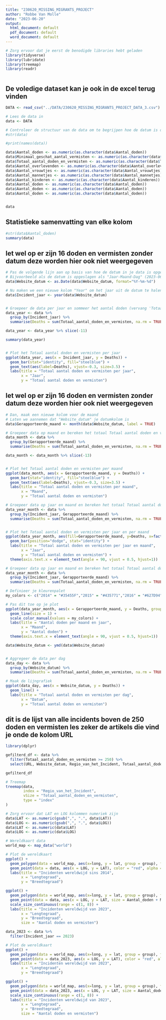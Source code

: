 ```yaml
---
title: "230620_MISSING_MIGRANTS_PROJECT"
author: "Robbe Van Molle"
date: "2023-06-20"
output:
  html_document: default
  pdf_document: default
  word_document: default
---
```


```r
# Zorg ervoor dat je eerst de benodigde libraries hebt geladen
library(tidyverse)
library(lubridate)
library(treemap)
library(readr)



```

## De voledige dataset kan je ook in de excel terug vinden

```r
DATA <- read_csv("../DATA/230620_MISSING_MIGRANTS_PROJECT_DATA_3.csv")

# Lees de data in
data <- DATA

# Controleer de structuur van de data om te begrijpen hoe de datum is opgeslagen
#str(data)

#print(names(data))

data$Aantal_doden <- as.numeric(as.character(data$Aantal_doden))
data$Minimaal_geschat_aantal_vermisten <- as.numeric(as.character(data$Minimaal_geschat_aantal_vermisten))
data$Totaal_aantal_doden_en_vermisten <- as.numeric(as.character(data$Totaal_aantal_doden_en_vermisten))
data$Aantal_overlevenden <- as.numeric(as.character(data$Aantal_overlevenden))
data$Aantal_vrouwtjes <- as.numeric(as.character(data$Aantal_vrouwtjes))
data$Aantal_mannetjes <- as.numeric(as.character(data$Aantal_mannetjes))
data$Aantal_kinderen <- as.numeric(as.character(data$Aantal_kinderen))
data$Aantal_doden <- as.numeric(as.character(data$Aantal_doden))
data$Aantal_doden <- as.numeric(as.character(data$Aantal_doden))
data$Aantal_doden <- as.numeric(as.character(data$Aantal_doden))


data
```


## Statistieke samenvatting van elke kolom

```r
#str(data$Aantal_doden)
summary(data)
```

## let wel op er zijn 16 doden en vermisten zonder datum deze worden hier ook niet weergegeven

```r

# Pas de volgende lijn aan op basis van hoe de datum in je data is opgeslagen
# Bijvoorbeeld als de datum is opgeslagen als "Jaar-Maand-Dag" (2023-06-20), gebruik dan
data$Website_datum <- as.Date(data$Website_datum, format="%Y-%m-%d") 

# Nu maken we een nieuwe kolom "Year" om het jaar uit de datum te halen
data$Incident_jaar <- year(data$Website_datum)


# Groepeer de data per jaar en sommeer het aantal doden (vervang 'Totaal_aantal_doden_en_vermisten' met de naam van de kolom met het aantal doden)
data_year <- data %>%
  group_by(Incident_jaar) %>%
  summarise(Deaths = sum(Totaal_aantal_doden_en_vermisten, na.rm = TRUE))

data_year <- data_year %>% slice(-11)

summary(data_year)


# Plot het Totaal aantal doden en vermisten per jaar
ggplot(data_year, aes(x = Incident_jaar, y = Deaths)) +
  geom_bar(stat="identity", fill="steelblue") +
  geom_text(aes(label=Deaths), vjust=-0.3, size=3.5) +
  labs(title = "Totaal aantal doden en vermisten per jaar",
       x = "Jaar", 
       y = "Totaal aantal doden en vermisten")

```
## let wel op er zijn 16 doden en vermisten zonder datum deze worden hier ook niet weergegeven

```r

# Dan, maak een nieuwe kolom voor de maand
# Laten we aannemen dat "Website_datum" je datumkolom is
data$Gerapporteerde_maand <- month(data$Website_datum, label = TRUE)

# Groepeer data op maand en bereken het totaal Totaal aantal doden en vermisten per maand
data_month <- data %>%
  group_by(Gerapporteerde_maand) %>%
  summarise(Deaths = sum(Totaal_aantal_doden_en_vermisten, na.rm = TRUE))

data_month <- data_month %>% slice(-13)


# Plot het Totaal aantal doden en vermisten per maand
ggplot(data_month, aes(x = Gerapporteerde_maand, y = Deaths)) +
  geom_bar(stat="identity", fill="steelblue") +
  geom_text(aes(label=Deaths), vjust=-0.3, size=3.5) +
  labs(title = "Totaal aantal doden en vermisten per maand",
       x = "Maand", 
       y = "Totaal aantal doden en vermisten")

```

```r
# Groepeer data op jaar en maand en bereken het totaal Totaal aantal doden en vermisten per maand
data_year_month <- data %>%
  group_by(Incident_jaar, Gerapporteerde_maand) %>%
  summarise(Deaths = sum(Totaal_aantal_doden_en_vermisten, na.rm = TRUE))


# Plot het Totaal aantal doden en vermisten per jaar en per maand
ggplot(data_year_month, aes(fill=Gerapporteerde_maand, y=Deaths, x=factor(Incident_jaar))) + 
  geom_bar(position="dodge", stat="identity") +
  labs(title = "Totaal aantal doden en vermisten per jaar en maand",
       x = "Jaar", 
       y = "Totaal aantal doden en vermisten") +
  theme(axis.text.x = element_text(angle = 90, vjust = 0.5, hjust=1))

```



```r
# Groepeer data op jaar en maand en bereken het totaal Totaal aantal doden en vermisten per maand
data_year_month <- data %>%
  group_by(Incident_jaar, Gerapporteerde_maand) %>%
  summarise(Deaths = sum(Totaal_aantal_doden_en_vermisten, na.rm = TRUE))

# Definieer je kleurenpalet
my_colors <- c("2014" = "#35455F","2015" = "#435771","2016" = "#627D94","2017" = "#809DB0","2018" = "#A1BCC9","2019" = "#C7E0CA","2020" = "#F6BA97", "2021" = "#EC9674", "2022" = "#E07154", "2023" = "#BD4535")

# Pas dit toe op je plot
ggplot(data_year_month, aes(x = Gerapporteerde_maand, y = Deaths, group = Incident_jaar, color = as.factor(Incident_jaar))) +
  geom_line(size = 1) +
  scale_color_manual(values = my_colors) +
  labs(title = "Aantal doden per maand en jaar",
       x = "Maand", 
       y = "Aantal doden") +
  theme(axis.text.x = element_text(angle = 90, vjust = 0.5, hjust=1))


```



```r
data$Website_datum <- ymd(data$Website_datum)


# Aggregeer de data per dag
data_day <- data %>%
  group_by(Website_datum) %>%
  summarise(Deaths = sum(Totaal_aantal_doden_en_vermisten, na.rm = TRUE))

# Maak de lijngrafiek
ggplot(data_day, aes(x = Website_datum, y = Deaths)) +
  geom_line() +
  labs(title = "Totaal aantal doden en vermisten per dag",
       x = "Datum", 
       y = "Totaal aantal doden en vermisten")
```

## dit is de lijst van alle incidents boven de 250 doden en vermisten les zeker de artikels die vind je onde de kolom URL
```r
library(dplyr)

gefilterd_df <- data %>%
  filter(Totaal_aantal_doden_en_vermisten >= 250) %>%
  select(URL, Website_datum, Regio_van_het_Incident, Totaal_aantal_doden_en_vermisten, Aantal_doden, Minimaal_geschat_aantal_vermisten, Informatiebron)

gefilterd_df
```

```r
# Treemap
treemap(data,
        index = "Regio_van_het_Incident",
        vSize = "Totaal_aantal_doden_en_vermisten",
        type = "index"
)

```


```r
# Zorg ervoor dat LAT en LOG kolommen numeriek zijn
data$LAT <- as.numeric(gsub(",", ".", data$LAT))
data$LOG <- as.numeric(gsub(",", ".", data$LOG))
data$LAT <- as.numeric(data$LAT)
data$LOG <- as.numeric(data$LOG)

# Wereldkaart data
world_map <- map_data("world")

# Plot de wereldkaart
ggplot() +
  geom_polygon(data = world_map, aes(x=long, y = lat, group = group), fill = "white", color = "#BBBBBB") +
  geom_point(data = data, aes(x = LOG, y = LAT), color = "red", alpha = 0.5, size = 0.1) +
  labs(title = "Incidenten wereldwijd sins 2014",
       x = "Lengtegraad", 
       y = "Breedtegraad")

```
```r
ggplot() +
  geom_polygon(data = world_map, aes(x=long, y = lat, group = group), fill = "white", color = "#BBBBBB") +
  geom_point(data = data, aes(x = LOG, y = LAT, size = Aantal_doden + Minimaal_geschat_aantal_vermisten), color = "red", alpha = 0.5) +
  scale_size_continuous(range = c(1, 8)) +
  labs(title = "Incidenten wereldwijd van 2023",
       x = "Lengtegraad", 
       y = "Breedtegraad",
       size = "Aantal doden en vermisten")
```

```r
data_2023 <- data %>%
  filter(Incident_jaar == 2023)

# Plot de wereldkaart
ggplot() +
  geom_polygon(data = world_map, aes(x=long, y = lat, group = group), fill = "white", color = "#BBBBBB") +
  geom_point(data = data_2023, aes(x = LOG, y = LAT), color = "red", alpha = 0.5, size = 0.1) +
  labs(title = "Incidenten wereldwijd van 2023",
       x = "Lengtegraad", 
       y = "Breedtegraad")

```


```r
ggplot() +
  geom_polygon(data = world_map, aes(x=long, y = lat, group = group), fill = "white", color = "#BBBBBB") +
  geom_point(data = data_2023, aes(x = LOG, y = LAT, size = Aantal_doden + Minimaal_geschat_aantal_vermisten), color = "red", alpha = 0.5) +
  scale_size_continuous(range = c(1, 8)) +
  labs(title = "Incidenten wereldwijd van 2023",
       x = "Lengtegraad", 
       y = "Breedtegraad",
       size = "Aantal doden en vermisten")
```